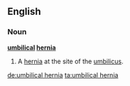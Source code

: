 ==English==
{{wikipedia}}
===Noun===
'''[[umbilical]] [[hernia]]'''

# {{pathology}} A [[hernia]] at the site of the [[umbilicus]].

[[de:umbilical hernia]]
[[ta:umbilical hernia]]